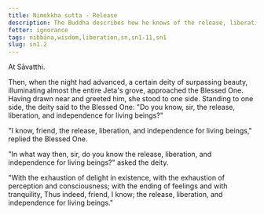 ```yaml
---
title: Nimokkha sutta - Release
description: The Buddha describes how he knows of the release, liberation and independence for living beings.
fetter: ignorance
tags: nibbāna,wisdom,liberation,sn,sn1-11,sn1
slug: sn1.2
---
```


At Sāvatthi.

Then, when the night had advanced, a certain deity of surpassing beauty, illuminating almost the entire Jeta's grove, approached the Blessed One. Having drawn near and greeted him, she stood to one side. Standing to one side, the deity said to the Blessed One: "Do you know, sir, the release, liberation, and independence for living beings?"

"I know, friend, the release, liberation, and independence for living beings," replied the Blessed One.

"In what way then, sir, do you know the release, liberation, and independence for living beings?" asked the deity.

"With the exhaustion of delight in existence,
with the exhaustion of perception and consciousness;
with the ending of feelings and with tranquility,
Thus indeed, friend, I know;
the release, liberation, and independence for living beings."
